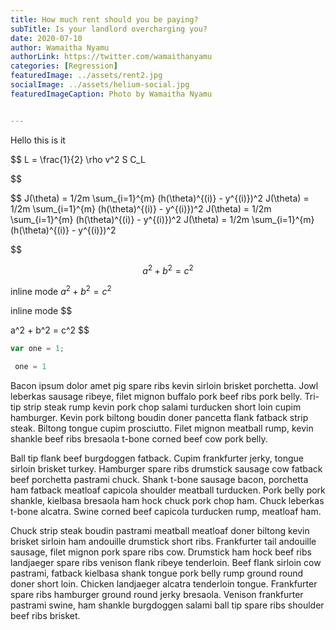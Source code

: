 ```yaml
---
title: How much rent should you be paying?
subTitle: Is your landlord overcharging you?
date: 2020-07-10
author: Wamaitha Nyamu
authorLink: https://twitter.com/wamaithanyamu
categories: [Regression]
featuredImage: ../assets/rent2.jpg
socialImage: ../assets/helium-social.jpg
featuredImageCaption: Photo by Wamaitha Nyamu


---
```

<SEO title="Simple linear regression for housing" description="Custom SEO page description" />

Hello this is it

$$
L = \frac{1}{2} \rho v^2 S C_L


$$

$$
J(\theta) = 1/2m \sum_{i=1}^{m} (h(\theta)^{(i)} - y^{(i)})^2
J(\theta) = 1/2m \sum_{i=1}^{m} (h(\theta)^{(i)} - y^{(i)})^2
J(\theta) = 1/2m \sum_{i=1}^{m} (h(\theta)^{(i)} - y^{(i)})^2
J(\theta) = 1/2m \sum_{i=1}^{m} (h(\theta)^{(i)} - y^{(i)})^2



$$


$$
a^2 + b^2 = c^2
$$

inline mode
$a^2 + b^2 = c^2$


inline mode
$$

a^2 + b^2 = c^2
$$
```js
var one = 1;


```
```py
 one = 1

```

Bacon ipsum dolor amet pig spare ribs kevin sirloin brisket porchetta. Jowl leberkas sausage ribeye, filet mignon buffalo pork beef ribs pork belly. Tri-tip strip steak rump kevin pork chop salami turducken short loin cupim hamburger. Kevin pork biltong boudin doner pancetta flank fatback strip steak. Biltong tongue cupim prosciutto. Filet mignon meatball rump, kevin shankle beef ribs bresaola t-bone corned beef cow pork belly.

Ball tip flank beef burgdoggen fatback. Cupim frankfurter jerky, tongue sirloin brisket turkey. Hamburger spare ribs drumstick sausage cow fatback beef porchetta pastrami chuck. Shank t-bone sausage bacon, porchetta ham fatback meatloaf capicola shoulder meatball turducken. Pork belly pork shankle, kielbasa bresaola ham hock chuck pork chop ham. Chuck leberkas t-bone alcatra. Swine corned beef capicola turducken rump, meatloaf ham.

Chuck strip steak boudin pastrami meatball meatloaf doner biltong kevin brisket sirloin ham andouille drumstick short ribs. Frankfurter tail andouille sausage, filet mignon pork spare ribs cow. Drumstick ham hock beef ribs landjaeger spare ribs venison flank ribeye tenderloin. Beef flank sirloin cow pastrami, fatback kielbasa shank tongue pork belly rump ground round doner short loin. Chicken landjaeger alcatra tenderloin tongue. Frankfurter spare ribs hamburger ground round jerky bresaola. Venison frankfurter pastrami swine, ham shankle burgdoggen salami ball tip spare ribs shoulder beef ribs brisket.
